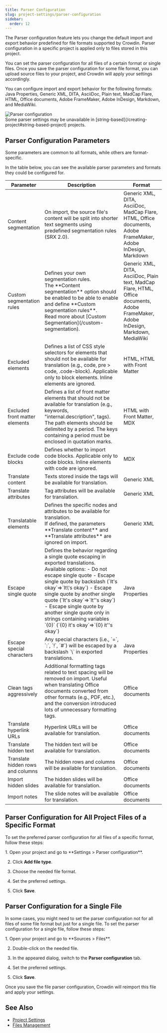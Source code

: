```yaml
---
title: Parser Configuration
slug: project-settings/parser-configuration
sidebar:
  order: 12
---
```



The Parser configuration feature lets you change the default import and export behavior predefined for file formats supported by Crowdin. Parser configuration in a specific project is applied only to files stored in this project.

You can set the parser configuration for all files of a certain format or single files. Once you save the parser configuration for some file format, you can upload source files to your project, and Crowdin will apply your settings accordingly.

You can configure import and export behavior for the following formats: Java Properties, Generic XML, DITA, AsciiDoc, Plain text, MadCap Flare, HTML, Office documents, Adobe FrameMaker, Adobe InDesign, Markdown, and MediaWiki.

<Image src={parsersConfiguration} alt="Parser configuration" />

<Aside type="caution">
  Some parser settings may be unavailable in [string-based](/creating-project#string-based-project) projects.
</Aside>

## Parser Configuration Parameters

Some parameters are common to all formats, while others are format-specific.

In the table below, you can see the available parser parameters and formats they could be configured for.

<table>
  <colgroup>
    <col width="18%" />
    <col width="55%" />
    <col width="27%" />
  </colgroup>
  <thead>
    <tr>
      <th>Parameter</th>
      <th>Description</th>
      <th>Format</th>
    </tr>
  </thead>
  <tbody>
    <tr>
      <td>Content segmentation</td>
      <td>On import, the source file's content will be split into shorter text segments using predefined segmentation rules (SRX 2.0).</td>
      <td>Generic XML, DITA, AsciiDoc, MadCap Flare, HTML, Office documents, Adobe FrameMaker, Adobe InDesign, Markdown</td>
    </tr>
    <tr>
      <td>Custom segmentation rules</td>
      <td>
        <div>
          Defines your own segmentation rules.
          <Aside>The **Content segmentation** option should be enabled to be able to enable and define **Custom segmentation rules**.</Aside>
          <ReadMore>Read more about [Custom Segmentation](/custom-segmentation).</ReadMore>
        </div>
      </td>
      <td>Generic XML, DITA, AsciiDoc, Plain text, MadCap Flare, HTML, Office documents, Adobe FrameMaker, Adobe InDesign, Markdown, MediaWiki</td>
    </tr>
    <tr>
      <td>Excluded elements</td>
      <td>Defines a list of CSS style selectors for elements that should not be available for translation (e.g., code, pre > code, .code-block). Applicable only to block elements. Inline elements are ignored.</td>
      <td>HTML, HTML with Front Matter</td>
    </tr>
    <tr>
      <td>Excluded front matter elements</td>
      <td>Defines a list of front matter elements that should not be available for translation (e.g., keywords, "internal.description", tags). The path elements should be delimited by a period. The keys containing a period must be enclosed in quotation marks.</td>
      <td>HTML with Front Matter, MDX</td>
    </tr>
    <tr>
      <td>Exclude code blocks</td>
      <td>Defines whether to import code blocks. Applicable only to code blocks. Inline elements with code are ignored.</td>
      <td>MDX</td>
    </tr>
    <tr>
      <td>Translate content</td>
      <td>Texts stored inside the tags will be available for translation.</td>
      <td>Generic XML</td>
    </tr>
    <tr>
      <td>Translate attributes</td>
      <td>Tag attributes will be available for translation.</td>
      <td>Generic XML</td>
    </tr>
    <tr>
      <td>Translatable elements</td>
      <td>
        <div>
          Defines the specific nodes and attributes to be available for translation.
          <Aside>If defined, the parameters **Translate content** and **Translate attributes** are ignored on import.</Aside>
        </div>
      </td>
      <td>Generic XML</td>
    </tr>
    <tr>
      <td>Escape single quote</td>
      <td>
        <div>
          Defines the behavior regarding a single quote escaping in exported translations.<br />
          Available options:
            - Do not escape single quote
            - Escape single quote by backslash (`It's okay`⇒`It\'s okay`)
            - Escape single quote by another single quote (`It's okay`⇒`It''s okay`)
            - Escape single quote by another single quote only in strings containing variables `{0}` (`{0} it's okay`⇒`{0} it''s okay`)
        </div>
      </td>
      <td>Java Properties</td>
    </tr>
    <tr>
      <td>Escape special characters</td>
      <td>
        <div>
          Any special characters (i.e., `=`, `:`, `!`, `#`) will be escaped by a backslash `\` in exported translations.
        </div>
      </td>
      <td>Java Properties</td>
    </tr>
    <tr>
      <td>Clean tags aggressively</td>
      <td>Additional formatting tags related to text spacing will be removed on import. Useful when translating Office documents converted from other formats (e.g., PDF, etc.), and the conversion introduced lots of unnecessary formatting tags.</td>
      <td>Office documents</td>
    </tr>
    <tr>
      <td>Translate hyperlink URLs</td>
      <td>Hyperlink URLs will be available for translation.</td>
      <td>Office documents</td>
    </tr>
    <tr>
      <td>Translate hidden text</td>
      <td>The hidden text will be available for translation.</td>
      <td>Office documents</td>
    </tr>
    <tr>
      <td>Translate hidden rows and columns</td>
      <td>The hidden rows and columns will be available for translation.</td>
      <td>Office documents</td>
    </tr>
    <tr>
      <td>Import hidden slides</td>
      <td>The hidden slides will be available for translation.</td>
      <td>Office documents</td>
    </tr>
    <tr>
      <td>Import notes</td>
      <td>The slide notes will be available for translation.</td>
      <td>Office documents</td>
    </tr>
  </tbody>
</table>

## Parser Configuration for All Project Files of a Specific Format

To set the preferred parser configuration for all files of a specific format, follow these steps:

<Steps>
  1. Open your project and go to **Settings > Parser configuration**.

  2. Click **Add file type**.

  3. Choose the needed file format.

  4. Set the preferred settings.

  5. Click **Save**.
</Steps>

## Parser Configuration for a Single File

In some cases, you might need to set the parser configuration not for all files of some file format but just for a single file. To set the parser configuration for a single file, follow these steps:

<Steps>
  1. Open your project and go to **Sources > Files**.

  2. Double-click on the needed file.

  3. In the appeared dialog, switch to the **Parser configuration** tab.

  4. Set the preferred settings.

  5. Click **Save**.
</Steps>

Once you save the file parser configuration, Crowdin will reimport this file and apply your settings.

## See Also

* [Project Settings](/project-settings)
* [Files Management](/files-management)

